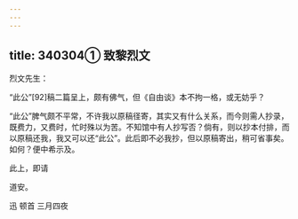 ```yaml
---
---
---
```

title: 340304① 致黎烈文
---




烈文先生：

“此公”[92]稿二篇呈上，颇有佛气，但《自由谈》本不拘一格，或无妨乎？

“此公”脾气颇不平常，不许我以原稿径寄，其实又有什么关系，而今则需人抄录，既费力，又费时，忙时殊以为苦。不知馆中有人抄写否？倘有，则以抄本付排，而以原稿还我，我又可以还“此公”。此后即不必我抄，但以原稿寄出，稍可省事矣。如何？便中希示及。

此上，即请

道安。

迅 顿首 三月四夜